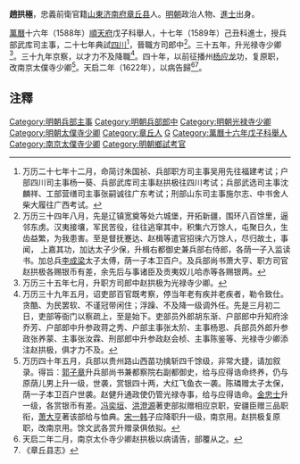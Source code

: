 '''趙拱極'''，忠義前衛官籍[[山東|山東]][[济南府|济南府]][[章丘县|章丘县]]人。[[明朝|明朝]]政治人物、[[進士|進士]]出身。

[[萬曆|萬曆]]十六年（1588年）[[順天府|順天府]]戊子科舉人，十七年（1589年）己丑科進士，授兵部武库司主事，二十七年典試[[四川|四川]]<ref>万历二十七年十二月，命简讨朱国祯、兵部职方司主事吴用先往福建考试；户部四川司主事杨一葵、兵部武库司主事赵拱极往四川考试；兵部武选司主事沈麟祥、工部营缮司主事张嗣诚往广东考试；刑部山东司主事施尔志、中书舍人柴大履往广西考试。</ref>，晉職方司郎中<ref>万历三十四年八月，先是辽镇宽奠等处六城堡，开拓新疆，围环八百馀里，逼邻东虏。汉夷接壤，军民苦役，往往逃窜其中，积集六万馀人，屯聚日久，生齿益繁，为我患害。至是督抚蹇达、赵楫等遣官招徕六万馀人，尽归故土，事闻， 上嘉其功，加达太子少保，升楫右都御史兼兵部右侍郎，各荫一子入监读书。加总兵[[李成梁|李成梁]]太子太傅，荫一子本卫百户。及兵部尚书萧大亨、职方司官赵拱极各赐银币有差，余先后与事诸臣及贡夷奴儿哈赤等各赐银两。</ref>。三十五年，升光禄寺少卿<ref>万历三十五年七月，升职方司郎中赵拱极为光禄寺少卿。</ref>。三十九年京察，以才力不及降職<ref>万历三十九年五月，诏吏部百官既考察，停当年老有疾并老疾者，勒令致仕。贪酷、为民罢软、不谨冠带闲住；浮躁、不及降一级调外任。先是三月初二日，吏部等衙门以察疏上，至是始下。吏部员外郎胡东渐、户部郎中升知府涂乔芳、户部郎中升参政蒋之秀、户部主事张太阶、主事杨恩、兵部员外郎升参政张养蒙、主事张汝霖、刑部郎中升参政赵会桢、主事陈鉴等、光禄寺少卿添注赵拱极，俱才力不及。</ref>。四十年，以前征播州[[杨应龙|杨应龙]]功，复原职，改南京太僕寺少卿<ref>万历四十年五月，兵部以贵州路山西苗功擒斩四千馀级，非常大捷，请加叙录。得旨：[[郭子章|郭子章]]升兵部尚书兼都察院右副都御史，给与应得诰命终养，仍与原荫儿男上升一级，世袭，赏银四十两，大红飞鱼衣一袭。陈璘赠太子太保，荫一子本卫百户世袭。赵健升通政使仍管光禄寺事，给与应得诰命。[[金忠士|金忠士]]升一级，各赏银币有差。[[冯奕垣|冯奕垣]]、[[洪澄源|洪澄源]]著吏部拟赠相应京职，安疆臣赠三品职衔，[[萧大亨|萧大亨]]著该部给与恤典。[[宋一韩|宋一韩]]子应降职升一级，南京用。赵拱极复原职，改南京用。馀文武各赏升赠录俱依拟。</ref>。天启二年（1622年），以病告歸<ref>天启二年二月，南京太仆寺少卿赵拱极以病请告，部覆从之。</ref><ref>《章丘县志》</ref>。

== 注釋 ==
{{reflist}}

{{明朝人物小作品}}
{{萬曆十七年己丑科殿試金榜}}
{{DEFAULTSORT:Zhao趙}}
[[Category:明朝兵部主事|Category:明朝兵部主事]]
[[Category:明朝兵部郎中|Category:明朝兵部郎中]]
[[Category:明朝光禄寺少卿|Category:明朝光禄寺少卿]]
[[Category:明朝太僕寺少卿|Category:明朝太僕寺少卿]]
[[Category:章丘人|Category:章丘人]]
[[Category:趙姓|G]]
[[Category:萬曆十六年戊子科舉人|Category:萬曆十六年戊子科舉人]]
[[Category:南京太僕寺少卿|Category:南京太僕寺少卿]]
[[Category:明朝鄉試考官|Category:明朝鄉試考官]]